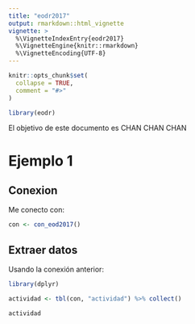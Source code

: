 ```yaml
---
title: "eodr2017"
output: rmarkdown::html_vignette
vignette: >
  %\VignetteIndexEntry{eodr2017}
  %\VignetteEngine{knitr::rmarkdown}
  %\VignetteEncoding{UTF-8}
---
```


```r
knitr::opts_chunk$set(
  collapse = TRUE,
  comment = "#>"
)
```

```r
library(eodr)
```
 El objetivo de este documento es CHAN CHAN CHAN
 
# Ejemplo 1

## Conexion

Me conecto con:
```r
con <- con_eod2017()
```

## Extraer datos

Usando la conexión anterior:
```r
library(dplyr)

actividad <- tbl(con, "actividad") %>% collect()

actividad
```

